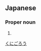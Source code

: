 ==Japanese==
{{ja-kanjitab|国|五|郎}}

===Proper noun===
{{ja-pos|proper|くにごろう}}

# {{given name|male|lang=ja}}

[[Category:Japanese male given names|くにごろう]]